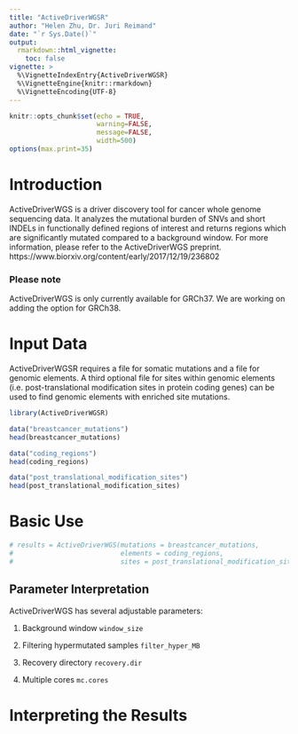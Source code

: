 ```yaml
---
title: "ActiveDriverWGSR"
author: "Helen Zhu, Dr. Juri Reimand"
date: "`r Sys.Date()`"
output: 
  rmarkdown::html_vignette:
    toc: false
vignette: >
  %\VignetteIndexEntry{ActiveDriverWGSR}
  %\VignetteEngine{knitr::rmarkdown}
  %\VignetteEncoding{UTF-8}
---
```


```r
knitr::opts_chunk$set(echo = TRUE,
                      warning=FALSE, 
                      message=FALSE, 
                      width=500)
options(max.print=35)
```

# Introduction

ActiveDriverWGS is a driver discovery tool for cancer whole genome sequencing data. It analyzes the mutational burden of SNVs and short INDELs in functionally defined regions of interest and returns regions which are significantly mutated compared to a background window. For more information, please refer to the ActiveDriverWGS preprint. https://www.biorxiv.org/content/early/2017/12/19/236802

### Please note 
ActiveDriverWGS is only currently available for GRCh37. We are working on adding the option for GRCh38.

# Input Data
ActiveDriverWGSR requires a file for somatic mutations and a file for genomic elements. A third optional file for sites within genomic elements (i.e. post-translational modification sites in protein coding genes) can be used to find genomic elements with enriched site mutations.

```r
library(ActiveDriverWGSR)

data("breastcancer_mutations")
head(breastcancer_mutations)

data("coding_regions")
head(coding_regions)

data("post_translational_modification_sites")
head(post_translational_modification_sites)

```

# Basic Use


```r
# results = ActiveDriverWGS(mutations = breastcancer_mutations,
#                           elements = coding_regions,
#                           sites = post_translational_modification_sites) # an optional input parameter

```

## Parameter Interpretation
ActiveDriverWGS has several adjustable parameters:

1) Background window `window_size`

2) Filtering hypermutated samples `filter_hyper_MB`

3) Recovery directory `recovery.dir`

4) Multiple cores `mc.cores`

# Interpreting the Results



```r
```
